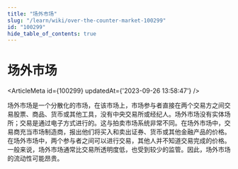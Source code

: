```yaml
---
title: "场外市场"
slug: "/learn/wiki/over-the-counter-market-100299"
id: "100299"
hide_table_of_contents: true
---
```



# 场外市场

<ArticleMeta id={100299} updatedAt={'2023-09-26 13:58:47'} />
<div className='border-solid border-b border-t-0 my-4 border-[var(--ifm-color-gray-300)]' />

场外市场是一个分散化的市场，在该市场上，市场参与者直接在两个交易方之间交易股票、商品、货币或其他工具，没有中央交易所或经纪人。场外市场没有实体场所；交易是通过电子方式进行的。这与拍卖市场系统非常不同。在场外市场中，交易商充当市场制造商，报出他们将买入和卖出证券、货币或其他金融产品的价格。在场外市场中，两个参与者之间可以进行交易，其他人并不知道交易完成的价格。一般来说，场外市场通常比交易所透明度低，也受到较少的监管。因此，场外市场的流动性可能昂贵。
